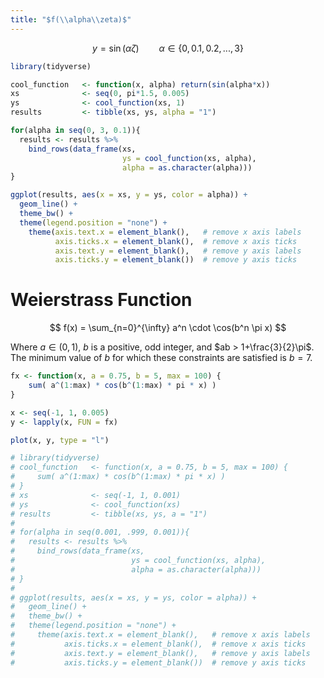 ```yaml
---
title: "$f(\\alpha\\zeta)$"
---
```


$$
y = \sin(\alpha \zeta) \qquad \alpha \in \{0,0.1,0.2,...,3\}
$$


```r
library(tidyverse)

cool_function   <- function(x, alpha) return(sin(alpha*x))
xs              <- seq(0, pi*1.5, 0.005)
ys              <- cool_function(xs, 1)
results         <- tibble(xs, ys, alpha = "1")

for(alpha in seq(0, 3, 0.1)){
  results <- results %>% 
    bind_rows(data_frame(xs, 
                         ys = cool_function(xs, alpha),
                         alpha = as.character(alpha)))
}

ggplot(results, aes(x = xs, y = ys, color = alpha)) + 
  geom_line() + 
  theme_bw() + 
  theme(legend.position = "none") +
    theme(axis.text.x = element_blank(),   # remove x axis labels
          axis.ticks.x = element_blank(),  # remove x axis ticks
          axis.text.y = element_blank(),   # remove y axis labels
          axis.ticks.y = element_blank())  # remove y axis ticks
```



# Weierstrass Function

$$
f(x) = \sum_{n=0}^{\infty} a^n \cdot \cos(b^n \pi x)
$$

Where $a \in (0,1)$, $b$ is a positive, odd integer, and $ab > 1+\frac{3}{2}\pi$. The minimum value of $b$ for which these constraints are satisfied is $b=7$.

```r
fx <- function(x, a = 0.75, b = 5, max = 100) {
    sum( a^(1:max) * cos(b^(1:max) * pi * x) )
}

x <- seq(-1, 1, 0.005)
y <- lapply(x, FUN = fx)

plot(x, y, type = "l")
```


```r
# library(tidyverse)
# cool_function   <- function(x, a = 0.75, b = 5, max = 100) {
#     sum( a^(1:max) * cos(b^(1:max) * pi * x) )
# }
# xs              <- seq(-1, 1, 0.001)
# ys              <- cool_function(xs)
# results         <- tibble(xs, ys, a = "1")
# 
# for(alpha in seq(0.001, .999, 0.001)){
#   results <- results %>% 
#     bind_rows(data_frame(xs, 
#                          ys = cool_function(xs, alpha),
#                          alpha = as.character(alpha)))
# }
# 
# ggplot(results, aes(x = xs, y = ys, color = alpha)) + 
#   geom_line() + 
#   theme_bw() + 
#   theme(legend.position = "none") +
#     theme(axis.text.x = element_blank(),   # remove x axis labels
#           axis.ticks.x = element_blank(),  # remove x axis ticks
#           axis.text.y = element_blank(),   # remove y axis labels
#           axis.ticks.y = element_blank())  # remove y axis ticks
```




